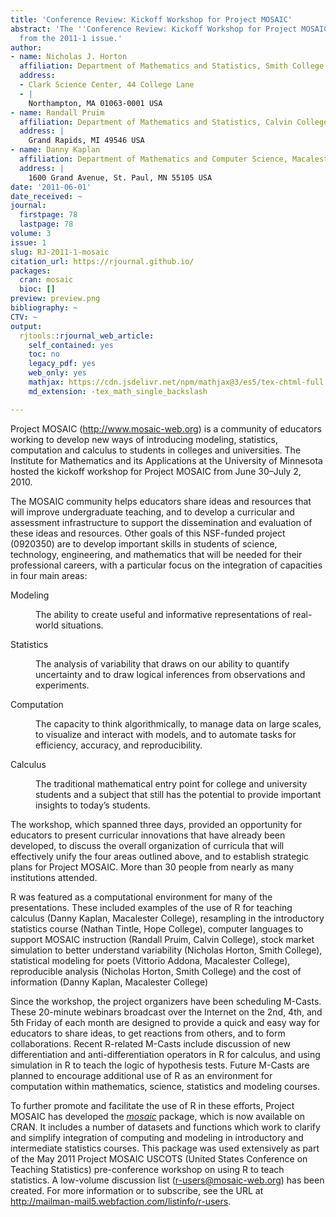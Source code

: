```yaml
---
title: 'Conference Review: Kickoff Workshop for Project MOSAIC'
abstract: 'The ''Conference Review: Kickoff Workshop for Project MOSAIC'' article
  from the 2011-1 issue.'
author:
- name: Nicholas J. Horton
  affiliation: Department of Mathematics and Statistics, Smith College
  address:
  - Clark Science Center, 44 College Lane
  - |
    Northampton, MA 01063-0001 USA
- name: Randall Pruim
  affiliation: Department of Mathematics and Statistics, Calvin College
  address: |
    Grand Rapids, MI 49546 USA
- name: Danny Kaplan
  affiliation: Department of Mathematics and Computer Science, Macalester College
  address: |
    1600 Grand Avenue, St. Paul, MN 55105 USA
date: '2011-06-01'
date_received: ~
journal:
  firstpage: 78
  lastpage: 78
volume: 3
issue: 1
slug: RJ-2011-1-mosaic
citation_url: https://rjournal.github.io/
packages:
  cran: mosaic
  bioc: []
preview: preview.png
bibliography: ~
CTV: ~
output:
  rjtools::rjournal_web_article:
    self_contained: yes
    toc: no
    legacy_pdf: yes
    web_only: yes
    mathjax: https://cdn.jsdelivr.net/npm/mathjax@3/es5/tex-chtml-full.js
    md_extension: -tex_math_single_backslash

---
```


::: article
Project MOSAIC (<http://www.mosaic-web.org>) is a community of educators
working to develop new ways of introducing modeling, statistics,
computation and calculus to students in colleges and universities. The
Institute for Mathematics and its Applications at the University of
Minnesota hosted the kickoff workshop for Project MOSAIC from June
30--July 2, 2010.

The MOSAIC community helps educators share ideas and resources that will
improve undergraduate teaching, and to develop a curricular and
assessment infrastructure to support the dissemination and evaluation of
these ideas and resources. Other goals of this NSF-funded project
(0920350) are to develop important skills in students of science,
technology, engineering, and mathematics that will be needed for their
professional careers, with a particular focus on the integration of
capacities in four main areas:

Modeling

:   The ability to create useful and informative representations of
    real-world situations.

Statistics

:   The analysis of variability that draws on our ability to quantify
    uncertainty and to draw logical inferences from observations and
    experiments.

Computation

:   The capacity to think algorithmically, to manage data on large
    scales, to visualize and interact with models, and to automate tasks
    for efficiency, accuracy, and reproducibility.

Calculus

:   The traditional mathematical entry point for college and university
    students and a subject that still has the potential to provide
    important insights to today's students.

The workshop, which spanned three days, provided an opportunity for
educators to present curricular innovations that have already been
developed, to discuss the overall organization of curricula that will
effectively unify the four areas outlined above, and to establish
strategic plans for Project MOSAIC. More than 30 people from nearly as
many institutions attended.

R was featured as a computational environment for many of the
presentations. These included examples of the use of R for teaching
calculus (Danny Kaplan, Macalester College), resampling in the
introductory statistics course (Nathan Tintle, Hope College), computer
languages to support MOSAIC instruction (Randall Pruim, Calvin College),
stock market simulation to better understand variability (Nicholas
Horton, Smith College), statistical modeling for poets (Vittorio Addona,
Macalester College), reproducible analysis (Nicholas Horton, Smith
College) and the cost of information (Danny Kaplan, Macalester College)

Since the workshop, the project organizers have been scheduling M-Casts.
These 20-minute webinars broadcast over the Internet on the 2nd, 4th,
and 5th Friday of each month are designed to provide a quick and easy
way for educators to share ideas, to get reactions from others, and to
form collaborations. Recent R-related M-Casts include discussion of new
differentiation and anti-differentiation operators in R for calculus,
and using simulation in R to teach the logic of hypothesis tests. Future
M-Casts are planned to encourage additional use of R as an environment
for computation within mathematics, science, statistics and modeling
courses.

To further promote and facilitate the use of R in these efforts, Project
MOSAIC has developed the
[*mosaic*](https://CRAN.R-project.org/package=mosaic) package, which is
now available on CRAN. It includes a number of datasets and functions
which work to clarify and simplify integration of computing and modeling
in introductory and intermediate statistics courses. This package was
used extensively as part of the May 2011 Project MOSAIC USCOTS (United
States Conference on Teaching Statistics) pre-conference workshop on
using R to teach statistics. A low-volume discussion list
([r-users@mosaic-web.org](r-users@mosaic-web.org){.uri}) has been
created. For more information or to subscribe, see the URL at
<http://mailman-mail5.webfaction.com/listinfo/r-users>.

\

\

\
:::
